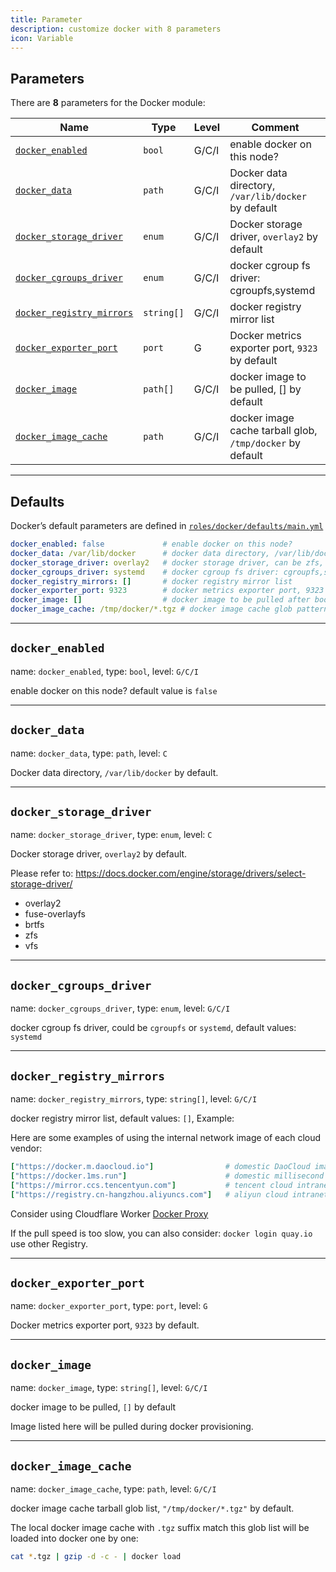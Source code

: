 ```yaml
---
title: Parameter
description: customize docker with 8 parameters
icon: Variable
---
```



## Parameters

There are **8** parameters for the Docker module:

| Name                                                                     | Type       | Level | Comment                                                   |
|--------------------------------------------------------------------------|------------|-------|-----------------------------------------------------------|
| [`docker_enabled`](/docs/docker/param#docker_enabled)                   | `bool`     | G/C/I | enable docker on this node?                               |
| [`docker_data`](/docs/docker/param#docker_data)                         | `path`     | G/C/I | Docker data directory, `/var/lib/docker` by default       |
| [`docker_storage_driver`](/docs/docker/param#docker_storage_driver)     | `enum`     | G/C/I | Docker storage driver, `overlay2` by default              |
| [`docker_cgroups_driver`](/docs/docker/param#docker_cgroups_driver)     | `enum`     | G/C/I | docker cgroup fs driver: cgroupfs,systemd                 |
| [`docker_registry_mirrors`](/docs/docker/param#docker_registry_mirrors) | `string[]` | G/C/I | docker registry mirror list                               |
| [`docker_exporter_port`](/docs/docker/param#docker_exporter_port)       | `port`     | G     | Docker metrics exporter port, `9323` by default           |
| [`docker_image`](/docs/docker/param#docker_image)                       | `path[]`   | G/C/I | docker image to be pulled, [] by default                  |
| [`docker_image_cache`](/docs/docker/param#docker_image_cache)           | `path`     | G/C/I | docker image cache tarball glob, `/tmp/docker` by default |

------

## Defaults

Docker’s default parameters are defined in [`roles/docker/defaults/main.yml`](https://github.com/pgsty/pigsty/blob/main/roles/docker/defaults/main.yml)

```yaml
docker_enabled: false             # enable docker on this node?
docker_data: /var/lib/docker      # docker data directory, /var/lib/docker by default
docker_storage_driver: overlay2   # docker storage driver, can be zfs, btrfs
docker_cgroups_driver: systemd    # docker cgroup fs driver: cgroupfs,systemd
docker_registry_mirrors: []       # docker registry mirror list
docker_exporter_port: 9323        # docker metrics exporter port, 9323 by default
docker_image: []                  # docker image to be pulled after bootstrap
docker_image_cache: /tmp/docker/*.tgz # docker image cache glob pattern
```

------

## `docker_enabled`

name: `docker_enabled`, type: `bool`, level: `G/C/I`

enable docker on this node? default value is `false`

------

## `docker_data`

name: `docker_data`, type: `path`, level: `C`

Docker data directory, `/var/lib/docker` by default.

------

## `docker_storage_driver`

name: `docker_storage_driver`, type: `enum`, level: `C`

Docker storage driver, `overlay2` by default.

Please refer to: https://docs.docker.com/engine/storage/drivers/select-storage-driver/

- overlay2
- fuse-overlayfs
- brtfs
- zfs
- vfs

------

## `docker_cgroups_driver`

name: `docker_cgroups_driver`, type: `enum`, level: `G/C/I`

docker cgroup fs driver, could be `cgroupfs` or `systemd`, default values: `systemd`

------

## `docker_registry_mirrors`

name: `docker_registry_mirrors`, type: `string[]`, level: `G/C/I`

docker registry mirror list, default values: `[]`, Example:

Here are some examples of using the internal network image of each cloud vendor:

```yaml
["https://docker.m.daocloud.io"]                # domestic DaoCloud image site
["https://docker.1ms.run"]                      # domestic millisecond image site
["https://mirror.ccs.tencentyun.com"]           # tencent cloud intranet image site
["https://registry.cn-hangzhou.aliyuncs.com"]   # aliyun cloud intranet image site, login required
```

Consider using Cloudflare Worker [Docker Proxy](https://github.com/cmliu/CF-Workers-docker.io)

If the pull speed is too slow, you can also consider: `docker login quay.io` use other Registry.

------

## `docker_exporter_port`

name: `docker_exporter_port`, type: `port`, level: `G`

Docker metrics exporter port, `9323` by default.

------

## `docker_image`

name: `docker_image`, type: `string[]`, level: `G/C/I`

docker image to be pulled, `[]` by default

Image listed here will be pulled during docker provisioning.

------

## `docker_image_cache`

name: `docker_image_cache`, type: `path`, level: `G/C/I`

docker image cache tarball glob list, `"/tmp/docker/*.tgz"` by default.

The local docker image cache with `.tgz` suffix match this glob list will be loaded into docker one by one:

```bash
cat *.tgz | gzip -d -c - | docker load
```